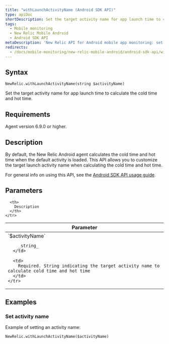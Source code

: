 ```yaml
---
title: "withLaunchActivityName (Android SDK API)"
type: apiDoc
shortDescription: Set the target activity name for app launch time to calculate the cold time and hot time
tags:
  - Mobile monitoring
  - New Relic Mobile Android
  - Android SDK API
metaDescription: 'New Relic API for Android mobile app monitoring: set target activity name.'
redirects:
  - /docs/mobile-monitoring/new-relic-mobile-android/android-sdk-api/withlaunchnameactivity-android-agent-api
---
```


## Syntax

```
NewRelic.withLaunchActivityName(string $activityName)
```

Set the target activity name for app launch time to calculate the cold time and hot time.

## Requirements

Agent version 6.9.0 or higher.

## Description

By default, the New Relic Android agent calculates the cold time and hot time when the default activity is loaded. This API allows you to customize the target launch activity name when calculating the cold time and hot time.

For general info on using this API, see the [Android SDK API usage guide](/docs/mobile-monitoring/new-relic-mobile-android/install-configure/work-android-sdk-api).

## Parameters

<table>
  <thead>
    <tr>
      <th width="25%">
        Parameter
      </th>

      <th>
        Description
      </th>
    </tr>
  </thead>

  <tbody>
    <tr>
      <td>
        `$activityName`

        _string_
      </td>

      <td>
        Required. String indicating the target activity name to calculate cold time and hot time
      </td>
    </tr>
  </tbody>
</table>

## Examples

### Set activity name

Example of setting an activity name:

```
NewRelic.withLaunchActivityName($activityName)
```
